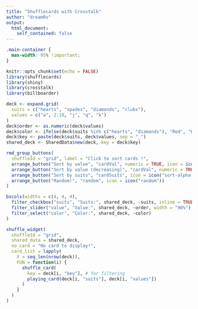 ```yaml
---
title: "Shufflecards with Crosstalk"
author: "dreamRs"
output:
  html_document:
    self_contained: false
---
```


<!-- custom CSS to make the document full width -->
```css
.main-container {
  max-width: 95% !important;
}
```


```r
knitr::opts_chunk$set(echo = FALSE)
library(shufflecards)
library(shiny)
library(crosstalk)
library(billboarder)
```


<!-- Shared data use to filter cards with crosstalk -->
```r
deck <- expand.grid(
  suits = c("hearts", "spades", "diamonds", "clubs"),
  values = c("a", 2:10, "j", "q", "k")
)
deck$order <- as.numeric(deck$values)
deck$color <- ifelse(deck$suits %in% c("hearts", "diamonds"), "Red", "Black")
deck$key <- paste(deck$suits, deck$values, sep = "_")
shared_deck <- SharedData$new(deck, key = deck$key)
```


<!-- sorting buttons -->
```r
rmd_group_buttons(
  shuffleId = "grid", label = "Click to sort cards !",
  arrange_button("Sort by value", "cardVal", numeric = TRUE, icon = icon("sort-numeric-asc")),
  arrange_button("Sort by value (decreasing)", "cardVal", numeric = TRUE, desc = TRUE, icon = icon("sort-numeric-desc")),
  arrange_button("Sort by suits", "cardSuits", icon = icon("sort-alpha-asc")),
  arrange_button("Random!", "random", icon = icon("random"))
)
```

<!-- crosstalk widgets to filter cards -->
```r
bscols(widths = c(4, 4, 4),
  filter_checkbox("suits", "Suits:", shared_deck, ~suits, inline = TRUE),
  filter_slider("value", "Value:", shared_deck, ~order, width = "90%"),
  filter_select("color", "Color:", shared_deck, ~color)
)
```


<!-- shuffler grid -->
```r
shuffle_widget(
  shuffleId = "grid",
  shared_data = shared_deck,
  no_card = "No card to display!",
  card_list = lapply(
    X = seq_len(nrow(deck)),
    FUN = function(i) {
      shuffle_card(
        key = deck[i, "key"], # for filtering
        playing_card(deck[i, "suits"], deck[i, "values"])
      )
    }
  )
)
```

